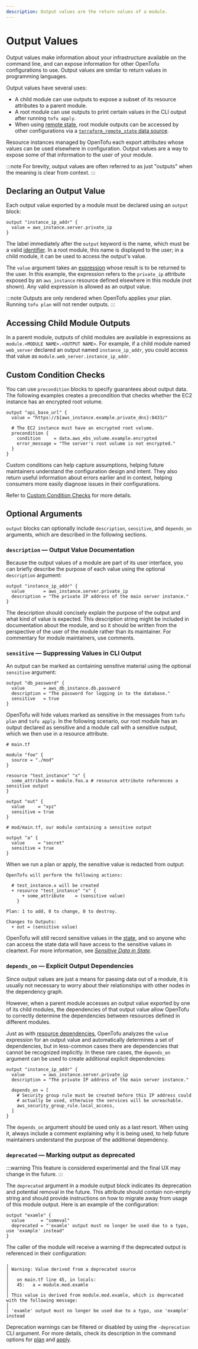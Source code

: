 ```yaml
---
description: Output values are the return values of a module.
---
```


# Output Values

Output values make information about your infrastructure available on the
command line, and can expose information for other OpenTofu configurations to
use. Output values are similar to return values in programming languages.

Output values have several uses:

- A child module can use outputs to expose a subset of its resource attributes
  to a parent module.
- A root module can use outputs to print certain values in the CLI output after
  running `tofu apply`.
- When using [remote state](../../language/state/remote.mdx), root module outputs can be
  accessed by other configurations via a
  [`terraform_remote_state` data source](../../language/state/remote-state-data.mdx).

Resource instances managed by OpenTofu each export attributes whose values
can be used elsewhere in configuration. Output values are a way to expose some
of that information to the user of your module.

:::note
For brevity, output values are often referred to as just "outputs"
when the meaning is clear from context.
:::

## Declaring an Output Value

Each output value exported by a module must be declared using an `output`
block:

```hcl
output "instance_ip_addr" {
  value = aws_instance.server.private_ip
}
```

The label immediately after the `output` keyword is the name, which must be a
valid [identifier](../../language/syntax/configuration.mdx#identifiers). In a root module, this name is
displayed to the user; in a child module, it can be used to access the output's
value.

The `value` argument takes an [expression](../../language/expressions/index.mdx)
whose result is to be returned to the user. In this example, the expression
refers to the `private_ip` attribute exposed by an `aws_instance` resource
defined elsewhere in this module (not shown). Any valid expression is allowed
as an output value.

:::note
Outputs are only rendered when OpenTofu applies your plan. Running
`tofu plan` will not render outputs.
:::

## Accessing Child Module Outputs

In a parent module, outputs of child modules are available in expressions as
`module.<MODULE NAME>.<OUTPUT NAME>`. For example, if a child module named
`web_server` declared an output named `instance_ip_addr`, you could access that
value as `module.web_server.instance_ip_addr`.


## Custom Condition Checks

You can use `precondition` blocks to specify guarantees about output data. The following examples creates a precondition that checks whether the EC2 instance has an encrypted root volume.

```hcl
output "api_base_url" {
  value = "https://${aws_instance.example.private_dns}:8433/"

  # The EC2 instance must have an encrypted root volume.
  precondition {
    condition     = data.aws_ebs_volume.example.encrypted
    error_message = "The server's root volume is not encrypted."
  }
}
```

Custom conditions can help capture assumptions, helping future maintainers understand the configuration design and intent. They also return useful information about errors earlier and in context, helping consumers more easily diagnose issues in their configurations.

Refer to [Custom Condition Checks](../../language/expressions/custom-conditions.mdx#preconditions-and-postconditions) for more details.

## Optional Arguments

`output` blocks can optionally include `description`, `sensitive`, and `depends_on` arguments, which are described in the following sections.

<a id="description"></a>

### `description` — Output Value Documentation

Because the output values of a module are part of its user interface, you can
briefly describe the purpose of each value using the optional `description`
argument:

```hcl
output "instance_ip_addr" {
  value       = aws_instance.server.private_ip
  description = "The private IP address of the main server instance."
}
```

The description should concisely explain the
purpose of the output and what kind of value is expected. This description
string might be included in documentation about the module, and so it should be
written from the perspective of the user of the module rather than its
maintainer. For commentary for module maintainers, use comments.

<a id="sensitive"></a>

### `sensitive` — Suppressing Values in CLI Output

An output can be marked as containing sensitive material using the optional
`sensitive` argument:

```hcl
output "db_password" {
  value       = aws_db_instance.db.password
  description = "The password for logging in to the database."
  sensitive   = true
}
```

OpenTofu will hide values marked as sensitive in the messages from
`tofu plan` and `tofu apply`. In the following scenario, our root
module has an output declared as sensitive and a module call with a
sensitive output, which we then use in a resource attribute.

```hcl
# main.tf

module "foo" {
  source = "./mod"
}

resource "test_instance" "x" {
  some_attribute = module.foo.a # resource attribute references a sensitive output
}

output "out" {
  value     = "xyz"
  sensitive = true
}

# mod/main.tf, our module containing a sensitive output

output "a" {
  value     = "secret"
  sensitive = true
}
```

When we run a plan or apply, the sensitive value is redacted from output:

```
OpenTofu will perform the following actions:

  # test_instance.x will be created
  + resource "test_instance" "x" {
      + some_attribute    = (sensitive value)
    }

Plan: 1 to add, 0 to change, 0 to destroy.

Changes to Outputs:
  + out = (sensitive value)
```

OpenTofu will still record sensitive values in the [state](../../language/state/index.mdx),
and so anyone who can access the state data will have access to the sensitive
values in cleartext. For more information, see
[_Sensitive Data in State_](../../language/state/sensitive-data.mdx).

<a id="depends_on"></a>

### `depends_on` — Explicit Output Dependencies

Since output values are just a means for passing data out of a module, it is
usually not necessary to worry about their relationships with other nodes in
the dependency graph.

However, when a parent module accesses an output value exported by one of its
child modules, the dependencies of that output value allow OpenTofu to
correctly determine the dependencies between resources defined in different
modules.

Just as with
[resource dependencies](../../language/resources/behavior.mdx#resource-dependencies),
OpenTofu analyzes the `value` expression for an output value and automatically
determines a set of dependencies, but in less-common cases there are
dependencies that cannot be recognized implicitly. In these rare cases, the
`depends_on` argument can be used to create additional explicit dependencies:

```hcl
output "instance_ip_addr" {
  value       = aws_instance.server.private_ip
  description = "The private IP address of the main server instance."

  depends_on = [
    # Security group rule must be created before this IP address could
    # actually be used, otherwise the services will be unreachable.
    aws_security_group_rule.local_access,
  ]
}
```

The `depends_on` argument should be used only as a last resort. When using it,
always include a comment explaining why it is being used, to help future
maintainers understand the purpose of the additional dependency.

<a id="deprecated"></a>

### `deprecated` — Marking output as deprecated

:::warning
This feature is considered experimental and the final UX may change in the future.
:::

The `deprecated` argument in a module output block indicates its deprecation and potential
removal in the future. This attribute should contain non-empty string and should provide
instructions on how to migrate away from usage of this module output. Here is an example of
the configuration:

```hcl
output "examle" {
  value      = "someval"
  deprecated = "'examle' output must no longer be used due to a typo, use 'example' instead"
}
```

The caller of the module will receive a warning if the deprecated output is referenced in
their configuration:

```
╷
│ Warning: Value derived from a deprecated source
│ 
│   on main.tf line 45, in locals:
│   45:   a = module.mod.examle
│ 
│ This value is derived from module.mod.examle, which is deprecated with the following message:
│ 
│ 'examle' output must no longer be used due to a typo, use 'example' instead
```
Deprecation warnings can be filtered or disabled by using the `-deprecation` CLI argument. For more details, check its description
in the command options for [plan](../../cli/commands/plan.mdx#other-options) and [apply](../../cli/commands/apply.mdx#apply-options).
